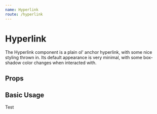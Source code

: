 ```yaml
---
name: Hyperlink
route: /hyperlink
---
```



# Hyperlink

The Hyperlink component is a plain ol' anchor hyperlink, with some nice styling thrown in. Its default appearance is very minimal, with some box-shadow color changes when interacted with.

## Props

<Props of={Hyperlink} />

## Basic Usage

<Playground>
  <Hyperlink href="#">Test</Hyperlink>
</Playground>
